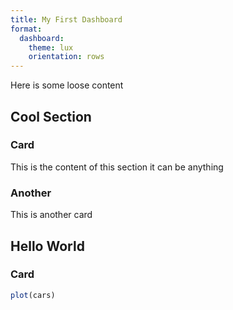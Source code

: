 ```yaml
---
title: My First Dashboard
format: 
  dashboard:
    theme: lux
    orientation: rows
---
```


Here is some loose content

## Cool Section

### Card

This is the content of this section it can be anything

### Another

This is another card

## Hello World

### Card

```r
plot(cars)
```

